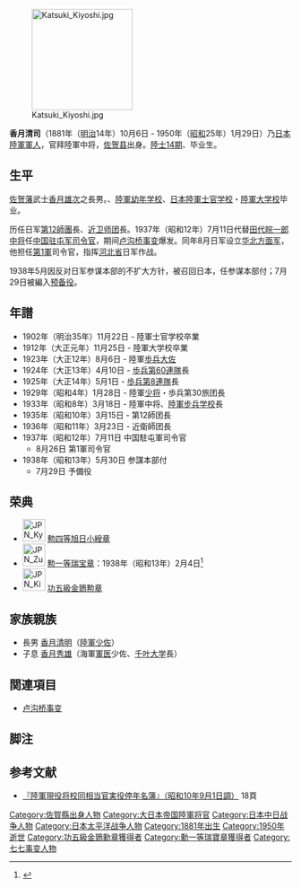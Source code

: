 [[File:Katsuki_Kiyoshi.jpg|180px]]

'''香月清司'''（1881年（[[明治|明治]]14年）10月6日 - 1950年（[[昭和|昭和]]25年）1月29日）乃[[大日本帝国陸軍|日本陸軍]][[軍人|軍人]]，官拜陸軍中将，[[佐贺县|佐贺县]]出身。[[陆军士官学校毕业生列表_(日本)#14期|陸士14期]]、{{link-ja|陸軍大学校卒業生一覧|陸軍大学校卒業生一覧#24期 （大正元年卒）|陸大24期}}毕业生。

== 生平 ==
[[佐贺藩|佐贺藩]]武士[[香月雄次|香月雄次]]之長男。{{link-ja|佐賀中学校|佐賀県立佐賀西高等学校}}、[[陸軍幼年学校|陸軍幼年学校]]、[[日本陸軍士官学校|日本陸軍士官学校]]・[[陸軍大学校|陸軍大学校]]毕业。

历任日军[[第12師團|第12師團]]長、[[近卫师团|近卫师团]]長。1937年（昭和12年）7月11日代替[[田代皖一郎|田代皖一郎]][[中将|中将]]任[[中国驻屯军|中国驻屯军]][[司令官|司令官]]，期间[[卢沟桥事变|卢沟桥事变]]爆发。同年8月日军设立[[华北方面军|华北方面军]]，他担任[[第1軍_(日本陸軍)|第1軍]]司令官，指挥[[河北省|河北省]]日军作战。

1938年5月因反对日军参谋本部的不扩大方针，被召回日本，任参谋本部付；7月29日被編入[[预备役|预备役]]。

== 年譜 ==
*1902年（明治35年）11月22日 - 陸軍士官学校卒業
*1912年（大正元年）11月25日 - 陸軍大学校卒業
*1923年（大正12年）8月6日 - 陸軍[[歩兵|歩兵]][[大佐|大佐]]
*1924年（大正13年）4月10日 - [[歩兵第60連隊|歩兵第60連隊]]長
*1925年（大正14年）5月1日 - [[歩兵第8連隊|歩兵第8連隊]]長
*1929年（昭和4年）1月28日 - 陸軍[[少将|少将]]・歩兵第30旅团長
*1933年（昭和8年）3月18日 - 陸軍中将、[[陸軍步兵學校_(日本)|陸軍步兵学校]]長
*1935年（昭和10年）3月15日 - 第12師团長
*1936年（昭和11年）3月23日 - 近衛師团長
*1937年（昭和12年）7月11日 中国駐屯軍司令官
**8月26日 第1軍司令官
*1938年（昭和13年）5月30日 参謀本部付
**7月29日 予備役

== 荣典 ==
* [[File:JPN_Kyokujitsu-sho_4Class_BAR.svg|40px]] [[旭日章|勲四等旭日小綬章]]
* [[File:JPN_Zuiho-sho_(WW2)_1Class_BAR.svg|40px]] [[勲一等瑞宝章|勲一等瑞宝章]]：1938年（昭和13年）2月4日<ref>{{Cite web |url=http://dl.ndl.go.jp/info:ndljp/pid/2959816/6 |title=『官報』1938年2月8日 敍任及辭令 |accessdate=2014年1月17日 |archive-date=2013年12月25日 |archive-url=https://web.archive.org/web/20131225172842/http://dl.ndl.go.jp/info:ndljp/pid/2959816/6 |dead-url=no }}</ref>
* [[File:JPN_Kinshi-kunsho_5Class_BAR.svg|40px]] [[功五級金鵄勲章|功五級金鵄勲章]]

== 家族親族 ==
* 長男 [[香月清明|香月清明]]（[[陸軍少佐|陸軍少佐]]）
* 子息 [[香月秀雄|香月秀雄]]（海軍[[軍医|軍医]]少佐、[[千叶大学|千叶大学]]長）

== 関連項目 ==
* [[卢沟桥事变|卢沟桥事变]]

== 脚注 ==
{{reflist}}

== 参考文献 ==
{{refbegin}}
* [http://kindai.ndl.go.jp/info:ndljp/pid/1445522 『陸軍現役将校同相当官実役停年名簿』（昭和10年9月1日調）] {{Wayback|url=http://kindai.ndl.go.jp/info:ndljp/pid/1445522 |date=20131225093034 }} 18頁
{{refend}}

{{DEFAULTSORT:Katsuki}}
[[Category:佐賀縣出身人物|Category:佐賀縣出身人物]]
[[Category:大日本帝国陸軍将官|Category:大日本帝国陸軍将官]]
[[Category:日本中日战争人物|Category:日本中日战争人物]]
[[Category:日本太平洋战争人物|Category:日本太平洋战争人物]]
[[Category:1881年出生|Category:1881年出生]]
[[Category:1950年逝世|Category:1950年逝世]]
[[Category:功五級金鵄勳章獲得者|Category:功五級金鵄勳章獲得者]]
[[Category:勳一等瑞寶章獲得者|Category:勳一等瑞寶章獲得者]]
[[Category:七七事变人物|Category:七七事变人物]]